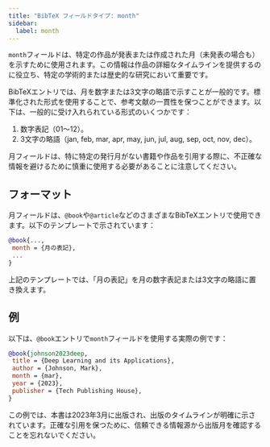 ```yaml
---
title: "BibTeX フィールドタイプ: month"
sidebar:
  label: month
---
```



`month`フィールドは、特定の作品が発表または作成された月（未発表の場合も）を示すために使用されます。この情報は作品の詳細なタイムラインを提供するのに役立ち、特定の学術的または歴史的な研究において重要です。

<CiteDrive />

BibTeXエントリでは、月を数字または3文字の略語で示すことが一般的です。標準化された形式を使用することで、参考文献の一貫性を保つことができます。以下は、一般的に受け入れられている形式のいくつかです：

1. 数字表記（01〜12）。
2. 3文字の略語（jan, feb, mar, apr, may, jun, jul, aug, sep, oct, nov, dec）。

月フィールドは、特に特定の発行月がない書籍や作品を引用する際に、不正確な情報を避けるために慎重に使用する必要があることに注意してください。

## フォーマット

月フィールドは、`@book`や`@article`などのさまざまなBibTeXエントリで使用できます。以下のテンプレートで示されています：

```bibtex
@book{...,
 month = {月の表記},
 ... 
}
```

上記のテンプレートでは、「月の表記」を月の数字表記または3文字の略語に置き換えます。

## 例

以下は、`@book`エントリで`month`フィールドを使用する実際の例です：

```bibtex
@book{johnson2023deep,
 title = {Deep Learning and its Applications},
 author = {Johnson, Mark},
 month = {mar},
 year = {2023},
 publisher = {Tech Publishing House},
}
```

この例では、本書は2023年3月に出版され、出版のタイムラインが明確に示されています。正確な引用を保つために、信頼できる情報源から出版月を確認することを忘れないでください。
